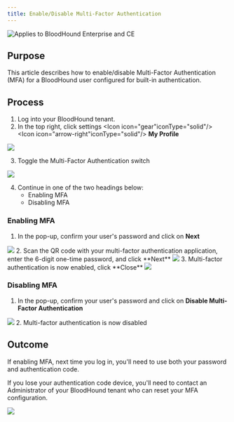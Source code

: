 ---
title: Enable/Disable Multi-Factor Authentication
---

<img noZoom src="/assets/enterprise-AND-community-edition-pill-tag.svg" alt="Applies to BloodHound Enterprise and CE"/>

## Purpose


This article describes how to enable/disable Multi-Factor Authentication (MFA) for a BloodHound user configured for built-in authentication.

## Process


1.  Log into your BloodHound tenant.
2.  In the top right, click settings <Icon icon="gear"iconType="solid"/> <Icon icon="arrow-right"iconType="solid"/> **My Profile**
<Frame>
  <img src="/assets/image-2-2.png"/>
</Frame>

3. Toggle the Multi-Factor Authentication switch

  <Frame>
    <img src="/assets/image-2-3.png"/>
</Frame>

4.  Continue in one of the two headings below:
    * Enabling MFA
    * Disabling MFA

### **Enabling MFA**

1.  In the pop-up, confirm your user's password and click on **Next**
<Frame>
<img src="/assets/image-2-4.png"/>
</Frame>
2.  Scan the QR code with your multi-factor authentication application, enter the 6-digit one-time password, and click **Next**
<Frame>
<img src="/assets/image-2-5.png"/>
</Frame>
3.  Multi-factor authentication is now enabled, click **Close**
<Frame>
<img src="/assets/image-2-6.png"/>
</Frame>

### **Disabling MFA**

1.  In the pop-up, confirm your user's password and click on **Disable Multi-Factor Authentication**
<Frame>
<img src="/assets/image-2-7.png"/>
</Frame>
2.  Multi-factor authentication is now disabled

## Outcome

If enabling MFA, next time you log in, you'll need to use both your password and authentication code.

If you lose your authentication code device, you'll need to contact an Administrator of your BloodHound tenant who can reset your MFA configuration.

<Frame>
<img src="/assets/image-2-8.png"/>
</Frame>
